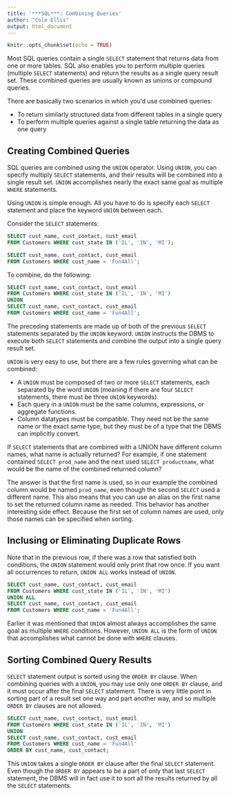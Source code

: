 ```yaml
---
title: '***SQL***: Combining Queries'
author: "Cole Ellis"
output: html_document
---
```


```r
knitr::opts_chunk$set(echo = TRUE)
```

Most SQL queries contain a single `SELECT` statement that returns data from one or more tables. SQL also enables you to perform multiple queries (multiple `SELECT` statements) and return the results as a single query result set. These combined queries are usually known as unions or compound queries.

There are basically two scenarios in which you’d use combined queries:

- To return similarly structured data from different tables in a single query
- To perform multiple queries against a single table returning the data as one query

## Creating Combined Queries
SQL queries are combined using the `UNION` operator.  Using `UNION`, you can specify multiply `SELECT` statements, and their results will be combined into a single result set.  `UNION` accomplishes nearly the exact same goal as multiple `WHERE` statements.

Using `UNION` is simple enough.  All you have to do is specify each `SELECT` statement and place the keyword `UNION` between each.


Consider the `SELECT` statements:
```sql
SELECT cust_name, cust_contact, cust_email
FROM Customers WHERE cust_state IN ('IL', 'IN', 'MI');

SELECT cust_name, cust_contact, cust_email
FROM Customers WHERE cust_name = 'Fun4All';
```

To combine, do the following:
```sql
SELECT cust_name, cust_contact, cust_email
FROM Customers WHERE cust_state IN ('IL', 'IN', 'MI')
UNION
SELECT cust_name, cust_contact, cust_email
FROM Customers WHERE cust_name = 'Fun4All';
```

The preceding statements are made up of both of the previous `SELECT` statements separated by the `UNION` keyword. `UNION` instructs the DBMS to execute both `SELECT` statements and combine the output into a single query result set.

`UNION` is very easy to use, but there are a few rules governing what can be combined:

- A `UNION` must be composed of two or more `SELECT` statements, each separated by the word `UNION` (meaning if there are four `SELECT` statements, there must be three `UNION` keywords).
- Each query in a `UNION` must be the same columns, expressions, or aggregate functions.
- Column datatypes must be compatible.  They need not be the same name or the exact same type, but they must be of a type that the DBMS can implicitly convert.


If `SELECT` statements that are combined with a UNION have different column names, what name is actually returned? For example, if one statement contained `SELECT prod_name` and the next used `SELECT productname`, what would be the name of the combined returned column?

The answer is that the first name is used, so in our example the combined column would be named `prod_name`, even though the second `SELECT` used a different name. This also means that you can use an alias on the first name to set the returned column name as needed.
This behavior has another interesting side effect. Because the first set of column names are used, only those names can be specified when sorting.

## Inclusing or Eliminating Duplicate Rows
Note that in the previous row, if there was a row that satisfied both conditions, the `UNION` statement would only print that row once.  If you want all occurrences to return, `UNION ALL` works instead of `UNION`.
```sql
SELECT cust_name, cust_contact, cust_email
FROM Customers WHERE cust_state IN ('IL', 'IN', 'MI')
UNION ALL
SELECT cust_name, cust_contact, cust_email
FROM Customers WHERE cust_name = 'Fun4All';
```

Earlier it was mentioned that `UNION` almost always accomplishes the same goal as multiple `WHERE` conditions.  However, `UNION ALL` is the form of `UNION` that accomplishes what cannot be done with `WHERE` clauses.

## Sorting Combined Query Results
`SELECT` statement output is sorted using the `ORDER BY` clause. When combining queries with a `UNION`, you may use only one `ORDER BY` clause, and it must occur after the final `SELECT` statement. There is very little point in sorting part of a result set one way and part another way, and so multiple `ORDER BY` clauses are not allowed.
```sql
SELECT cust_name, cust_contact, cust_email
FROM Customers WHERE cust_state IN ('IL', 'IN', 'MI')
UNION
SELECT cust_name, cust_contact, cust_email
FROM Customers WHERE cust_name = 'Fun4All'
ORDER BY cust_name, cust_contact;
```

This `UNION` takes a single `ORDER BY` clause after the final `SELECT` statement. Even though the `ORDER BY` appears to be a part of only that last `SELECT` statement, the DBMS will in fact use it to sort all the results returned by all the `SELECT` statements.